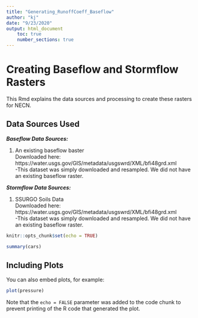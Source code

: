 ```yaml
---
title: "Generating_RunoffCoeff_Baseflow"
author: "kj"
date: "9/23/2020"
output: html_document
    toc: true
    number_sections: true
---
```

# Creating Baseflow and Stormflow Rasters
This Rmd explains the data sources and processing to create these rasters for NECN.<br>

## Data Sources Used
***Baseflow Data Sources:***<br>

1) An existing baseflow baster<br>
Downloaded here: https://water.usgs.gov/GIS/metadata/usgswrd/XML/bfi48grd.xml<br>
    -This dataset was simply downloaded and resampled. We did not have an existing baseflow raster. 

***Stormflow Data Sources:***<br>

1) SSURGO Soils Data <br>
Downloaded here: https://water.usgs.gov/GIS/metadata/usgswrd/XML/bfi48grd.xml<br>
    -This dataset was simply downloaded and resampled. We did not have an existing baseflow raster. 

```r
knitr::opts_chunk$set(echo = TRUE)


```




```r
summary(cars)
```

## Including Plots

You can also embed plots, for example:

```r
plot(pressure)
```

Note that the `echo = FALSE` parameter was added to the code chunk to prevent printing of the R code that generated the plot.
